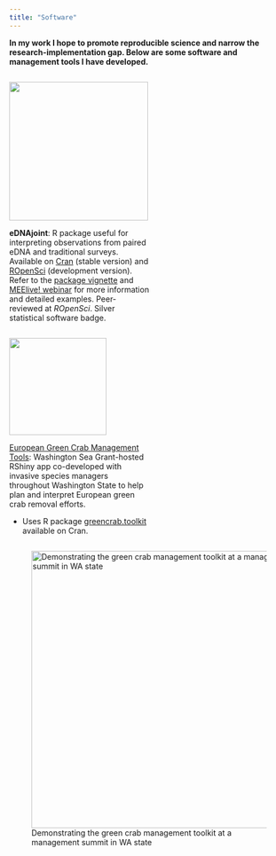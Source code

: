 ---
title: "Software"
---

**In my work I hope to promote reproducible science and narrow the research-implementation gap. Below are some software and management tools I have developed.**

::: {layout-ncol="2"}
::: {.column width="50%"}
![](assets/img/eDNAjoint_logo_final.png){height="250" fig-align="center"}

**eDNAjoint**: R package useful for interpreting observations from paired eDNA and traditional surveys. Available on [Cran](https://cran.r-project.org/web/packages/eDNAjoint/index.html) (stable version) and [ROpenSci](https://github.com/ropensci/eDNAjoint) (development version). Refer to the [package vignette](https://ednajoint.netlify.app/) and [MEElive! webinar](https://www.youtube.com/watch?v=_fBllgza4jU) for more information and detailed examples. Peer-reviewed at *ROpenSci*. Silver statistical software badge.
:::

::: {.column width="50%"}
![](assets/img/greencrab_drawing.png){height="175" fig-align="center"}

[European Green Crab Management Tools](https://washingtonseagrant.shinyapps.io/greencrabtools/): Washington Sea Grant-hosted RShiny app co-developed with invasive species managers throughout Washington State to help plan and interpret European green crab removal efforts.

-   Uses R package [greencrab.toolkit](https://cran.r-project.org/web/packages/greencrab.toolkit/index.html) available on Cran.
:::
:::

![Demonstrating the green crab management toolkit at a management summit in WA state](assets/img/Abby-ShinyPresentation.jpg){height="500"}
